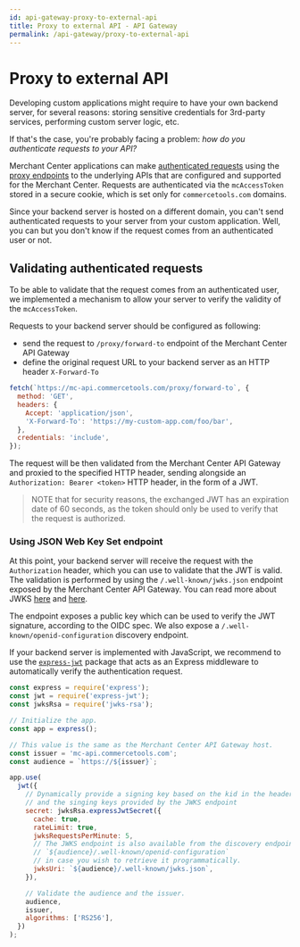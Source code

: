 ```yaml
---
id: api-gateway-proxy-to-external-api
title: Proxy to external API - API Gateway
permalink: /api-gateway/proxy-to-external-api
---
```



<NotificationFeature flag="alpha" />

# Proxy to external API

Developing custom applications might require to have your own backend server, for several reasons: storing sensitive credentials for 3rd-party services, performing custom server logic, etc.

If that's the case, you're probably facing a problem: _how do you authenticate requests to your API?_

Merchant Center applications can make [authenticated requests](./authentication) using the [proxy endpoints](./proxy-endpoints) to the underlying APIs that are configured and supported for the Merchant Center. Requests are authenticated via the `mcAccessToken` stored in a secure cookie, which is set only for `commercetools.com` domains.

Since your backend server is hosted on a different domain, you can't send authenticated requests to your server from your custom application. Well, you can but you don't know if the request comes from an authenticated user or not.

## Validating authenticated requests

To be able to validate that the request comes from an authenticated user, we implemented a mechanism to allow your server to verify the validity of the `mcAccessToken`.

Requests to your backend server should be configured as following:

- send the request to `/proxy/forward-to` endpoint of the Merchant Center API Gateway
- define the original request URL to your backend server as an HTTP header `X-Forward-To`

```js
fetch(`https://mc-api.commercetools.com/proxy/forward-to`, {
  method: 'GET',
  headers: {
    Accept: 'application/json',
    'X-Forward-To': 'https://my-custom-app.com/foo/bar',
  },
  credentials: 'include',
});
```

The request will be then validated from the Merchant Center API Gateway and proxied to the specified HTTP header, sending alongside an `Authorization: Bearer <token>` HTTP header, in the form of a JWT.

> NOTE that for security reasons, the exchanged JWT has an expiration date of 60 seconds, as the token should only be used to verify that the request is authorized.

### Using JSON Web Key Set endpoint

At this point, your backend server will receive the request with the `Authorization` header, which you can use to validate that the JWT is valid.
The validation is performed by using the `/.well-known/jwks.json` endpoint exposed by the Merchant Center API Gateway. You can read more about JWKS [here](https://auth0.com/docs/jwks) and [here](https://tools.ietf.org/html/rfc7517).

The endpoint exposes a public key which can be used to verify the JWT signature, according to the OIDC spec. We also expose a `/.well-known/openid-configuration` discovery endpoint.

If your backend server is implemented with JavaScript, we recommend to use the [`express-jwt`](https://www.npmjs.com/package/express-jwt) package that acts as an Express middleware to automatically verify the authentication request.

```js
const express = require('express');
const jwt = require('express-jwt');
const jwksRsa = require('jwks-rsa');

// Initialize the app.
const app = express();

// This value is the same as the Merchant Center API Gateway host.
const issuer = 'mc-api.commercetools.com';
const audience = `https://${issuer}`;

app.use(
  jwt({
    // Dynamically provide a signing key based on the kid in the header
    // and the singing keys provided by the JWKS endpoint
    secret: jwksRsa.expressJwtSecret({
      cache: true,
      rateLimit: true,
      jwksRequestsPerMinute: 5,
      // The JWKS endpoint is also available from the discovery endpoint
      // `${audience}/.well-known/openid-configuration`
      // in case you wish to retrieve it programmatically.
      jwksUri: `${audience}/.well-known/jwks.json`,
    }),

    // Validate the audience and the issuer.
    audience,
    issuer,
    algorithms: ['RS256'],
  })
);
```
